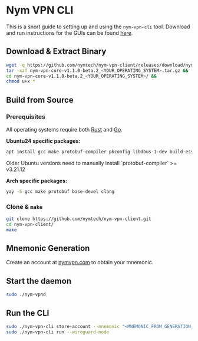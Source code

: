 
# Nym VPN CLI

This is a short guide to setting up and using the `nym-vpn-cli` tool. Download and run instructions for the GUIs can be found [here](https://nymvpn.com/en/download/linux).

## Download & Extract Binary
```sh
wget -q https://github.com/nymtech/nym-vpn-client/releases/download/nym-vpn-core-v1.1.0-beta.2/nym-vpn-core-v1.1.0-beta.2_<YOUR_OPERATING_SYSTEM>.tar.gz &&
tar -xzf nym-vpn-core-v1.1.0-beta.2_<YOUR_OPERATING_SYSTEM>.tar.gz &&
cd nym-vpn-core-v1.1.0-beta.2_<YOUR_OPERATING_SYSTEM>/ &&
chmod u+x *
```

## Build from Source
### Prerequisites
All operating systems require both [Rust](https://www.rust-lang.org/tools/install) and [Go](https://go.dev/doc/install).

**Ubuntu24 specific packages:**
```sh
apt install gcc make protobuf-compiler pkconfig libdbus-1-dev build-essential clang
```

<Callout type="warning" emoji="⚠️">
  Older Ubuntu versions need to manually install `protobuf-compiler` >= v3.21.12
</Callout>

**Arch specific packages:**
```sh
yay -S gcc make protobuf base-devel clang
```

### Clone & `make`
```sh
git clone https://github.com/nymtech/nym-vpn-client.git
cd nym-vpn-client/
make
```

## Mnemonic Generation
Create an account at [nymvpn.com](nymvpn.com) to obtain your mnemonic.

## Start the daemon
```sh
sudo ./nym-vpnd
```

## Run the CLI
```sh
sudo ./nym-vpn-cli store-account --mnemonic "<MNEMONIC_FROM_GENERATION_STEP>"
sudo ./nym-vpn-cli run --wireguard-mode
```

